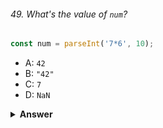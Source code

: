 ###### 49. What's the value of `num`?

```javascript
const num = parseInt('7*6', 10);
```

- A: `42`
- B: `"42"`
- C: `7`
- D: `NaN`

<details>
<summary>
<b>Answer</b>
</summary>

#### Answer: C

Only the first numbers in the string is returned. Based on the _radix_ (the second argument in order to specify what type of number we want to parse it to: base 10, hexadecimal, octal, binary, etc.), the `parseInt` checks whether the characters in the string are valid. Once it encounters a character that isn't a valid number in the radix, it stops parsing and ignores the following characters.

`*` is not a valid number. It only parses `"7"` into the decimal `7`. `num` now holds the value of `7`.

</details>
